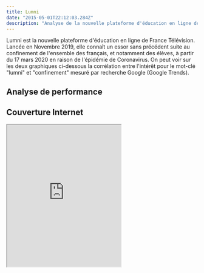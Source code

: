 ```yaml
---
title: Lumni
date: "2015-05-01T22:12:03.284Z"
description: "Analyse de la nouvelle plateforme d'éducation en ligne de France Télévision"
---
```



Lumni est la nouvelle plateforme d'éducation en ligne de France Télévision. Lancée en Novembre 2019, elle connaît un essor sans précédent suite au confinement de l'ensemble des français, et notamment des élèves, à partir du 17 mars 2020 en raison de l'épidémie de Coronavirus.
On peut voir sur les deux graphiques ci-dessous la corrélation entre l'intérêt pour le mot-clé "lumni" et "confinement" mesuré par recherche Google (Google Trends).

<div id="widget">
  <GoogleTrends
    type="TIMESERIES"
    geo="FR"
    keyword="lumni"
    url="https://ssl.gstatic.com/trends_nrtr/2051_RC11/embed_loader.js"
  />
  <GoogleTrends
    type="TIMESERIES"
    geo="FR"
    keyword="confinement"
    url="https://ssl.gstatic.com/trends_nrtr/2051_RC11/embed_loader.js"
  />
</div>

## Analyse de performance

<Collapsible trigger="Voir le rapport desktop complet">
  <ReportViewer json={jsonReport} />
</Collapsible>

## Couverture Internet

<iframe
  id="datafrance"
  src="http://map.datafrance.info/services?d.d1.id=couverture-4g&d.d1.gr=commune&d.d1.y=2015&d.d1.gp=par-au-moins-un-operateur&d.d1.on=1&d.d1.slug=d1&utm_medium=datagouv&utm_source=datagouv&utm_campaign=reuse_transition_energetique&coords.lat=46.7549166192819&coords.lng=-0.164794921875&zoom=6"
  width="300"
  height="375"
/>
